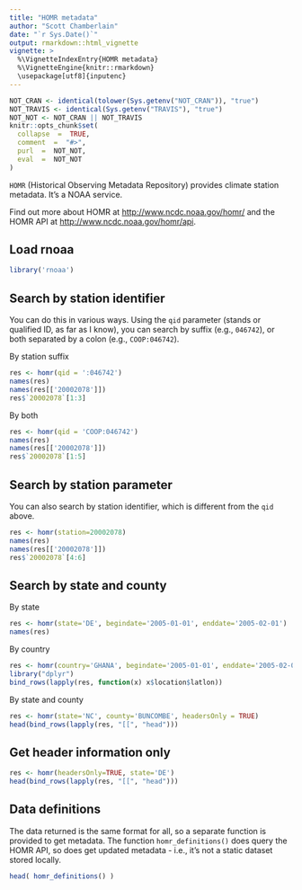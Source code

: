 ```yaml
---
title: "HOMR metadata"
author: "Scott Chamberlain"
date: "`r Sys.Date()`"
output: rmarkdown::html_vignette
vignette: >
  %\VignetteIndexEntry{HOMR metadata}
  %\VignetteEngine{knitr::rmarkdown}
  \usepackage[utf8]{inputenc}
---
```


```r
NOT_CRAN <- identical(tolower(Sys.getenv("NOT_CRAN")), "true")
NOT_TRAVIS <- identical(Sys.getenv("TRAVIS"), "true")
NOT_NOT <- NOT_CRAN || NOT_TRAVIS
knitr::opts_chunk$set(
  collapse  =  TRUE,
  comment  =  "#>",
  purl  =  NOT_NOT,
  eval  =  NOT_NOT
)
```

`HOMR` (Historical Observing Metadata Repository) provides climate station metadata. It's a NOAA service.

Find out more about HOMR at [http://www.ncdc.noaa.gov/homr/](http://www.ncdc.noaa.gov/homr/) and the HOMR API at [http://www.ncdc.noaa.gov/homr/api](http://www.ncdc.noaa.gov/homr/api).

## Load rnoaa

```r
library('rnoaa')
```

## Search by station identifier

You can do this in various ways. Using the `qid` parameter (stands or qualified ID, as far as I know), you can search by suffix (e.g., `046742`), or both separated by a colon (e.g., `COOP:046742`). 

By station suffix

```r
res <- homr(qid = ':046742')
names(res)
names(res[['20002078']])
res$`20002078`[1:3]
```

By both

```r
res <- homr(qid = 'COOP:046742')
names(res)
names(res[['20002078']])
res$`20002078`[1:5]
```

## Search by station parameter

You can also search by station identifier, which is different from the `qid` above. 

```r
res <- homr(station=20002078)
names(res)
names(res[['20002078']])
res$`20002078`[4:6]
```

## Search by state and county

By state

```r
res <- homr(state='DE', begindate='2005-01-01', enddate='2005-02-01')
names(res)
```

By country

```r
res <- homr(country='GHANA', begindate='2005-01-01', enddate='2005-02-01')
library("dplyr")
bind_rows(lapply(res, function(x) x$location$latlon))
```

By state and county

```r
res <- homr(state='NC', county='BUNCOMBE', headersOnly = TRUE)
head(bind_rows(lapply(res, "[[", "head")))
```

## Get header information only

```r
res <- homr(headersOnly=TRUE, state='DE')
head(bind_rows(lapply(res, "[[", "head")))
```

## Data definitions

The data returned is the same format for all, so a separate function is provided to get metadata. The function `homr_definitions()` does query the HOMR API, so does get updated metadata - i.e., it's not a static dataset stored locally. 

```r
head( homr_definitions() )
```
